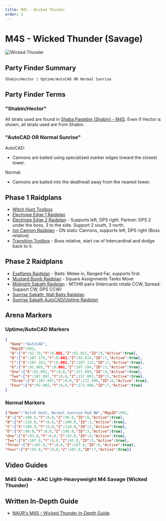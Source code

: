 ```yaml
---
title: M4S - Wicked Thunder
order: 3
---
```


# M4S - Wicked Thunder (Savage)

![Wicked Thunder](/images/thumbnails/savage/aac_lhw/m4s.png)

## Party Finder Summary

```
Shabin/Hector | Uptime/AutoCAD OR Normal Sunrise
```

## Party Finder Terms

### "Shabin/Hector"

All strats used are found in [Shaba Pastebin (Shabin) - M4S](<https://pastebin.com/teF90QGm>).
Even if Hector is shown, all strats used are from Shabin.

### "AutoCAD OR Normal Sunrise"

AutoCAD: 
* Cannons are baited using specialized marker edges toward the closest tower. 

Normal: 
* Cannons are baited into the deathwall away from the nearest tower.

## Phase 1 Raidplans

- [Witch Hunt Toolbox](<https://ff14.toolboxgaming.space/?id=718695171442271&preview=1>)
- [Electrope Edge 1 Raidplan](<https://raidplan.io/plan/GDntMfyfYoLU7WCq>)
- [Electrope Edge 2 Raidplan](<https://raidplan.io/plan/YBZukOXIUCmDFM2V>) -
Supports left, DPS right. Partner: DPS 2 under the boss, 3 to the side. Support 2 south, 3 north.
- [Ion Cannon Raidplan](<https://raidplan.io/plan/lcutLlTGtmi0MKXY>) -
DN static Cannons, supports left, DPS right (Boss relative) 
- [Transition Toolbox](<https://ff14.toolboxgaming.space/?id=468692025642271&preview=1>) -
Boss relative, start cw of Intercardinal and dodge back to it.

## Phase 2 Raidplans

- [Exaflares Raidplan](<https://raidplan.io/plan/e7W63yWjXimPUekl>) - Baits: Melee in, Ranged Far, supports first.
- [Mustard Bomb Raidplan](<https://raidplan.io/plan/0Z8Ram6BFLHciLns>) - Square Assignments Tanks Move 
- [Midnight Sabath Raidplan](<https://raidplan.io/plan/L3YWPkM_1NMrNVBM>) - MT/HR pairs (Intercards rotate CCW, Spread: Support CW, DPS CCW) 
- [Sunrise Sabath: Wall Baits Raidplan](<https://raidplan.io/plan/DGafL6v7CUTkx_5c>)
- [Sunrise Sabath AutoCAD/Uptime Raidplan](<https://raidplan.io/plan/OnQXobwatopL1G8u>)

## Arena Markers

### Uptime/AutoCAD Markers

```json
{
  "Name":"AutoCAD",
  "MapID":992,
  "A":{"X":92.79,"Y":0.001,"Z":92.851,"ID":0,"Active":true},
  "B":{"X":107.176,"Y":0.001,"Z":92.814,"ID":1,"Active":true},
  "C":{"X":107.183,"Y":0.001,"Z":107.112,"ID":2,"Active":true},
  "D":{"X":92.905,"Y":0.001,"Z":107.194,"ID":3,"Active":true},
  "One":{"X":92.002,"Y":0.0,"Z":157.003,"ID":4,"Active":true},
  "Two":{"X":107.997,"Y":0.0,"Z":157.003,"ID":5,"Active":true},
  "Three":{"X":107.997,"Y":0.0,"Z":172.996,"ID":6,"Active":true},
  "Four":{"X":92.002,"Y":0.0,"Z":172.996,"ID":7,"Active":true}
}
```

### Normal Markers

```json
{"Name":"Witch Hunt, Normal Sunrise Red NW","MapID":992,
"A":{"X":100.0,"Y":0.0,"Z":90.0,"ID":0,"Active":true},
"B":{"X":110.0,"Y":0.0,"Z":100.0,"ID":1,"Active":true},
"C":{"X":100.0,"Y":0.0,"Z":110.0,"ID":2,"Active":true},
"D":{"X":90.0,"Y":0.0,"Z":100.0,"ID":3,"Active":true},
"One":{"X":93.0,"Y":0.0,"Z":93.0,"ID":4,"Active":true},
"Two":{"X":107.0,"Y":0.0,"Z":93.0,"ID":5,"Active":true},
"Three":{"X":107.0,"Y":0.0,"Z":107.0,"ID":6,"Active":true},
"Four":{"X":93.0,"Y":0.0,"Z":107.0,"ID":7,"Active":true}}
```

## Video Guides

### M4S Guide - AAC Light-Heavyweight M4 Savage (Wicked Thunder)

<YouTube videoId="xEX0kAIfTKo"/>  

## Written In-Depth Guide

- [NAUR's M4S - Wicked Thunder In-Depth Guide](/savage/m4s/guide).